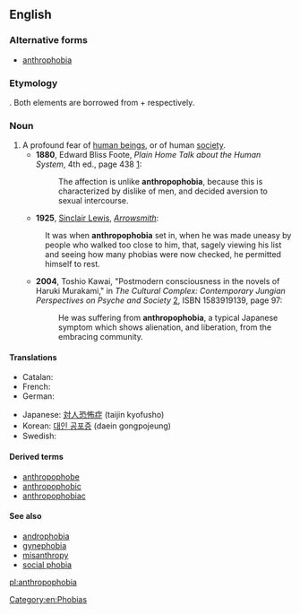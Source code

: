 ==English==

===Alternative forms===
* [[anthrophobia]]

===Etymology===
{{prefix|anthropo|-phobia}}. Both elements are borrowed from {{etyl|grc}} {{term|ἄνθρωπος|tr=anthropos||man, human|lang=grc}} + {{term|φόβος|tr=phobos||fear|lang=grc}} respectively.

===Noun===
{{en-noun|-}}

# A profound fear of [[human being]]s, or of human [[society]].
#* '''1880''', Edward Bliss Foote, ''Plain Home Talk about the Human System'', 4th ed., page 438 [http://books.google.com/books?id=3lUGmEf6bR0C&q=%22unlike+anthropophobia%22&pgis=1]:
#*: The affection is unlike '''anthropophobia''', because this is characterized by dislike of men, and decided aversion to sexual intercourse.
#* '''1925''', [[w:Sinclair Lewis|Sinclair Lewis]], ''[[w:Arrowsmith (novel)|Arrowsmith]]'':
#: It was when '''anthropophobia''' set in, when he was made uneasy by people who walked too close to him, that, sagely viewing his list and seeing how many phobias were now checked, he permitted himself to rest.
#* '''2004''', Toshio Kawai, "Postmodern consciousness in the novels of Haruki Murakami," in ''The Cultural Complex: Contemporary Jungian Perspectives on Psyche and Society'' [http://books.google.com/books?id=CECzJNxyfocC], ISBN 1583919139, page 97:
#*: He was suffering from '''anthropophobia''', a typical Japanese symptom which shows alienation, and liberation, from the embracing community.

====Translations====
{{trans-top|fear of human beings}}
* Catalan: {{t|ca|antropofòbia|f}}
* French: {{t|fr|anthropophobie|f}}
* German: {{t+|de|Anthropophobie|f}}
{{trans-mid}}
* Japanese: [[対人恐怖症]] (taijin kyofusho)
* Korean: [[대인 공포증]] (daein gongpojeung)
* Swedish: {{t|sv|antropofobi|c}}
{{trans-bottom}}

====Derived terms====
* [[anthropophobe]]
* [[anthropophobic]]
* [[anthropophobiac]]

====See also====
* [[androphobia]]
* [[gynephobia]]
* [[misanthropy]]
* [[social phobia]]

[[Category:en:Phobias]]

[[pl:anthropophobia]]